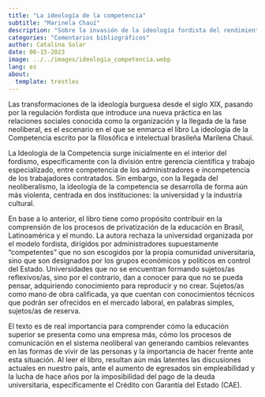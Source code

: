```yaml
---
title: "La ideología de la competencia"
subtitle: "Marinela Chauí"
description: "Sobre la invasión de la ideología fordista del rendimiento a las aulas universitarias"
categories: "Comentarios bibliográficos"
author: Catalina Solar
date: 06-15-2023
image: ../../images/ideologia_competencia.webp
lang: es
about: 
  template: trestles
---
```


Las transformaciones de la ideología burguesa desde el siglo XIX, pasando por la regulación fordista que introduce una nueva práctica en las relaciones sociales conocida como la organización y la llegada de la fase neoliberal, es el escenario en el que se enmarca el libro La ideología de la Competencia escrito por la filosófica e intelectual brasileña Marilena Chauí.

La Ideología de la Competencia surge inicialmente en el interior del fordismo, específicamente con la división entre gerencia científica y trabajo especializado, entre competencia de los administradores e incompetencia de los trabajadores contratados. Sin embargo, con la llegada del neoliberalismo, la ideología de la competencia se desarrolla de forma aún más violenta, centrada en dos instituciones: la universidad y la industria cultural.

En base a lo anterior, el libro tiene como propósito contribuir en la comprensión de los procesos de privatización de la educación en Brasil, Latinoamérica y el mundo. La autora rechaza la universidad organizada por el modelo fordista, dirigidos por administradores supuestamente "competentes" que no son escogidos por la propia comunidad universitaria, sino que son designados por los grupos económicos y políticos en control del Estado. Universidades que no se encuentran formando sujetos/as reflexivos/as, sino por el contrario, dan a conocer para que no se pueda pensar, adquiriendo conocimiento para reproducir y no crear. Sujetos/as como mano de obra calificada, ya que cuentan con conocimientos técnicos que podrán ser ofrecidos en el mercado laboral, en palabras simples, sujetos/as de reserva.

El texto es de real importancia para comprender cómo la educación superior se presenta como una empresa más, cómo los procesos de comunicación en el sistema neoliberal van generando cambios relevantes en las formas de vivir de las personas y la importancia de hacer frente ante esta situación. Al leer el libro, resultan aún más latentes las discusiones actuales en nuestro país, ante el aumento de egresados sin empleabilidad y la lucha de hace años por la imposibilidad del pago de la deuda universitaria, específicamente el Crédito con Garantía del Estado (CAE).
